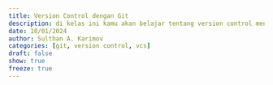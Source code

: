 ```yaml
---
title: Version Control dengan Git
description: di kelas ini kamu akan belajar tentang version control menggunakan git
date: 10/01/2024
author: Sulthan A. Karimov
categories: [git, version control, vcs]
draft: false
show: true
freeze: true
---
```

